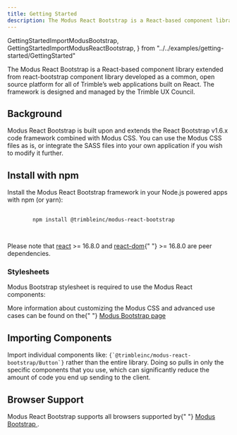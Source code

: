 ```yaml
---
title: Getting Started
description: The Modus React Bootstrap is a React-based component library extended from react-bootstrap component library developed as a common, open source platform for all of Trimble’s web applications built on ReactJs. The framework is designed and managed by the Trimble UX Council.
---
```


  GettingStartedImportModusBootstrap,
  GettingStartedImportModusReactBootstrap,
} from "../../examples/getting-started/GettingStarted"

<article id="main" className="pr-3">
  <p>
    The Modus React Bootstrap is a React-based component library extended
    from react-bootstrap component library developed as a common, open
    source platform for all of Trimble’s web applications built on React.
    The framework is designed and managed by the Trimble UX Council.
  </p>
  <h2 id="background" className="h1 font-weight-bold mt-5">
    Background
    <a
      className="header-link text-light text-decoration-none font-weight-normal"
      href="#background"
      aria-label="anchor"
    ></a>
  </h2>
  <p>
    Modus React Bootstrap is built upon and extends the React Bootstrap
    v1.6.x code framework combined with Modus CSS. You can use the Modus CSS
    files as is, or integrate the SASS files into your own application if
    you wish to modify it further.
  </p>
  <h2 id="install-with-npm" className="h1 font-weight-bold mt-5">
    Install with npm
    <a
      className="header-link text-light text-decoration-none font-weight-normal"
      href="#install-with-npm"
      aria-label="anchor"
    ></a>
  </h2>
  <p>
    Install the Modus React Bootstrap framework in your Node.js powered apps with
    npm (or yarn):
  </p>
  <div className="highlight" style={{ marginBottom: "10px" }}>
    <pre tabIndex={0} className="chroma">
      <code className="language-bash" data-lang="bash">
        npm install @trimbleinc/modus-react-bootstrap
      </code>
    </pre>
  </div>
  <p>
    Please note that <a href="https://www.npmjs.com/package/react">react</a> &gt;=
    16.8.0 and <a href="https://www.npmjs.com/package/react-dom">react-dom</a>{" "}
    &gt;= 16.8.0 are peer dependencies.
  </p>
  <h3 id="stylesheets" className="font-weight-bold mt-3">
    Stylesheets
    <a
      className="header-link text-light text-decoration-none font-weight-normal"
      href="#stylesheets"
      aria-label="anchor"
    ></a>
  </h3>
  <p>Modus Bootstrap stylesheet is required to use the Modus React components:</p>
  <CodeHighlight code={GettingStartedImportModusBootstrap} />
  <p>
    More information about customizing the Modus CSS and advanced use cases can be
    found on the{" "}
    <a
      href="https://modus-bootstrap.trimble.com/getting-started/#customize-using-sass"
      target="_blank"
      rel="noopener"
    >
      Modus Bootstrap page
    </a>
  </p>
  <h2 id="import-components" className="h1 font-weight-bold mt-5">
    Importing Components
    <a
      className="header-link text-light text-decoration-none font-weight-normal"
      href="#import-components"
      aria-label="anchor"
    ></a>
  </h2>
  <p>
    Import individual components like:
    <code>{`@trimbleinc/modus-react-bootstrap/Button`}</code> rather than the entire
    library. Doing so pulls in only the specific components that you use, which can
    significantly reduce the amount of code you end up sending to the client.
  </p>
  <CodeHighlight code={GettingStartedImportModusReactBootstrap} />

  <h2 id="browser-support" className="h1 font-weight-bold mt-5">
    Browser Support
    <a
      className="header-link text-light text-decoration-none font-weight-normal"
      href="#browser-support"
      aria-label="anchor"
    ></a>
  </h2>
  <p>
    Modus React Bootstrap supports all browsers supported by{" "}
    <a href="https://modus-bootstrap.trimble.com/device-support/">
      Modus Bootstrap
    </a>
    .
  </p>
</article>

